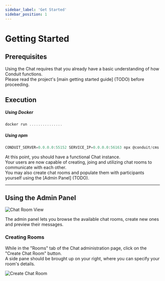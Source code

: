 ```yaml
---
sidebar_label: 'Get Started'
sidebar_position: 1
---
```


# Getting Started

## Prerequisites

Using the Chat requires that you already have a basic understanding of how Conduit functions.<br />
Please read the project's [main getting started guide] (TODO) before proceeding.

## Execution

##### Using Docker

```jsx
docker run ...............
```

##### Using npm

```jsx
CONDUIT_SERVER=0.0.0.0:55152 SERVICE_IP=0.0.0.0:56163 npx @conduit/cms start
```

At this point, you should have a functional Chat instance.<br />
Your users are now capable of creating, joing and utilizing chat rooms to communicate with each other.<br />
You may also create chat rooms and populate them with participants yourself using the [Admin Panel] (TODO).

-------------------------------------------------

## Using the Admin Panel

![Chat Room View](/img/modules/chat/admin/room_view.png)

The admin panel lets you browse the available chat rooms, create new ones and preview their messages.

### Creating Rooms

While in the "Rooms" tab of the Chat administration page, click on the "Create Chat Room" button.<br />
A side pane should be brought up on your right, where you can specify your room's details. 

![Create Chat Room](/img/modules/chat/admin/create_room_pane.png)
